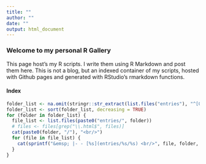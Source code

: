 ```yaml
---
title: ""
author: ""
date: ""
output: html_document
---
```




### Welcome to my personal R Gallery

This page host's my R scripts. I write them using R Markdown and post them here. This is not a blog, but an indexed container of my scripts, hosted with Github pages and generated with RStudio's rmarkdown functions.

#### Index


```r
folder_list <- na.omit(stringr::str_extract(list.files("entries"), "^[0-9]{8}"))
folder_list <- sort(folder_list, decreasing = TRUE)
for (folder in folder_list) {
  file_list <- list.files(paste0("entries/", folder))
  # files <- files[grep("\\.html$", files)]  
  cat(paste0(folder, "/"), "<br/>")
  for (file in file_list) {
    cat(sprintf("&emsp; |- - [%s](entries/%s/%s) <br/>", file, folder, file))  
  }
}



```

